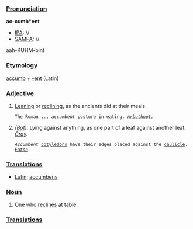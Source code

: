 ===[[Pronunciation]]===

'''ac-cumb*ent'''
*[[IPA]]: //
*[[SAMPA]]: //
aah-KUHM-bint
===[[Etymology]]===

[[accumb]] + [[-ent]] (Latin)
===[[Adjective]]===

<ol>
<li>[[Leaning]] or [[reclining]], as the ancients did at their meals.

<code>The Roman ... ''accumbent'' posture in eating. ''[[Arbuthnot]].''</code>

<li> ''([[Bot (subject)|Bot]]).'' Lying against anything, as one part of a leaf against another leaf. ''[[Gray]].''

<code>''Accumbent'' [[cotyledon]]s have their edges placed against the [[caulicle]]. ''[[Eaton]].''</code>
</ol>
===[[Translations]]===

*[[Latin]]: [[accumbens]]
===[[Noun]]===

#One who [[reclines]] at table.
===[[Translations]]===